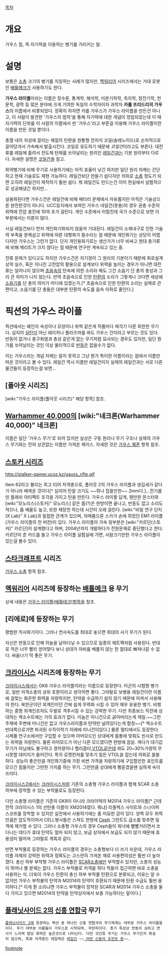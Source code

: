 {{{+2 Gauss Rifle}}}

[[목차]]

= 개요 =
가우스 힘, 즉 자기력을 이용하는 병기를 가리키는 말.

= 설명 =
보통은 [[소총]] 크기의 병기를 지칭하는 사례가 많지만, [[멕워리어]] 시리즈에서는 거대 로봇인 [[배틀메크]]가 사용하기도 한다. 

'''가우스 라이플'''이라는 이름은 정수론, 통계학, 해석학, 미분기하학, 측지학, 정전기학, 천문학, 광학 등 많은 분야에 크게 기여한 독일의 수학자이자 과학자 '''카를 프리드리히 가우스'''의 이름에서 비롯되었다. 정확히 하자면 카를 가우스가 가우스 라이플을 만든건 아니고, 이 사람이 발견한 '가우스의 법칙'을 통해 자기력에 대한 개념이 정립되었는데 이 때 자기력의 단위를 이 사람의 이름에서 딴 '가우스'라고 부른걸 이용해 가우스 라이플이란 이름을 만든 것일 뿐이다. 

총열 내의 자성에 끌리는 재질의 탄환을 원통형 전자석 코일(솔레노이드)로 순차적으로 끌어당겨서 가속해서 발출시킨다. 코일로 유도하기 때문에 ''코일건''이라고도 부른다. 대전류를 레일에 흘려서 전도체 탄체를 쏘아날리는 원리인 [[레일건]]과는 기본 원리부터 다르다. 자세한 설명은 [[코일건]]을 참고. 

화약병기에 비해 무기로 사용하기에는 아직 효율이 낮긴 하지만 일단 원리 자체는 간단하고 현재 기술로도 재현 가능하다. 레일건보단 만들기 쉽다지만 의외로 [[소총]] 정도가 되면 오히려 레일건이 제작하기 훨씬 쉽다. 뭐 레일건도 만드는건 이미 현실에서 실험적으로 성공해냈긴 하지만... 

실용화된다면 가우스건은 레일건에 비해 배터리 문제에서 자유롭지만 아직은 기술상으론 완전한것이 아니다. UCC등지에서 보여진 가우스 네일건(못총)의 경우 권총 수준의 위력에 전압 충전에 10여 초가 걸린다. 개인 수준에서 이럴진데 국가 수준으로 보면 이 부분에서는 이론이 많다. 

사실 레일건보다 먼저 개인화기화되지 않을까 기대된다. 레일건이 소재내구로 인한 기술력 부족을 문제삼고 위력에 따른 대형화가 필수라는 점 때문에 개인화기는 상당히 어렵다지만 가우스는 그런거 없다. 단지 개인용화기로는 생산가가 너무 비싸고 현대 총기류에 비해 메리트가 크지 않다는 점 때문에 연구만 계속되고 있는 중.

전류 문제가 있다고도 하지만 가우스건은 자기장이 그 원리의 기본이기 때문에 회로설계 상의 실수, 혹은 지나친 고전압의 활용으로 설계보다 위력을 높이는 경우가 아니면 대전류는 일어나지 않으며 [[초음속]]의 탄속에 의한 소리라 해도 그건 소음기 단 총의 총성과 그리 큰 차이가 나지 않는다. 만약 초음속으로 인한 [[탄환]]의 소리가 그렇게나 크다면 세상에 [[소음기]]를 단 총의 의미가 어디에 있겠는가.[* 초음속으로 인한 탄환의 소리는 실제로 큰 편이고, 소음기를 단 총들은 대부분 탄환의 속도를 음속 이하로 줄인다.]

= 픽션의 가우스 라이플 =
픽션에서는 왜인지 속성이나 모양이나 위력 같은게 작품마다 제각기 다른 희한한 무기다. 심지어 [[실탄]]이 아닌 레이저나 플라즈마를 쏴도 가우스 건이라고 부르는 것도 있다. 반동이 없거나 총구화염과 총성 같은게 없는 무기처럼 묘사되는 경우도 있지만, 일단 뭔가를 쏘아날리는 것인 이상 물리적으로 [[반동]]은 없을수가 없다.

이는 가우스라는 개념 자체는 알지 못하고 그냥 뭔가 특이한 이름이라는 점에서 이름만 따온 것이라고 볼 수 있다. 레일건 역시 이름만 레일건이지 실제의 레일건과는 서로 다른 물건들이 등장하는걸 보면...

== [폴아웃 시리즈] ==
[wiki:"가우스 라이플(폴아웃 시리즈)" 해당 항목] 참조.

== [[Warhammer 40,000]]의 [wiki:"네크론(Warhammer 40,000)" 네크론] ==
이름은 일단 '가우스 무기'로 되어 있지만 실상은 구동 원리나 무기 구조나 실제의 가우스 무기와는 전혀 상관없는 이름만 가져온 케이스. 자세한 것은 [[가우스 웨폰]] 항목 참조.

== [[스토커 시리즈]] ==
http://stalker-gamer.ucoz.kz/gauss_rifle.gif

Item 62라고 불리는 최고 티어 저격총으로, 폴아웃 2의 가우스 라이플과 생김새가 같다가 아니라 배껴온 것이다[* 심지어 탄알 크기도 ~~쥐나 잡을만한~~ 2mm다.]...전기를 띤 플래쉬 아티팩트 조각을 가지고 탄을 만든다. 가우스 라이플 답게, 웬만한 몬스터와 [wiki:"모노리스(스토커)" 모노리스] 같은 몹(?)은 한방이면 끝나고, 반동도 없고 소리도 적으나, 줌 배율도 높고, 또한 재장전 하는데 시간이 오래 걸린다. [wiki:"비밀 연구 단지 (X Lab)" X Lab]과 밀접한 관계가 있으며, 자매품으론 스카가 손에 쥐었던 EM1 라이플(가우스 라이플의 전 버전)이 있다. 가우스 라이플의 가속 링부분은 [wiki:"카르단(스토커)" 카르단]이 설계했다고 하며, 2004년까지 개발하다가 전원문제로 중단했다고 한다. 카르단이 준 카드를 들고 가우스 라이플 실험실에 가면, 사람크기만한 가우스 라이플이 있는걸 볼수 있다.

== [[스타크래프트]] 시리즈 ==
[[가우스 소총]] 항목 참조.

== [[멕워리어]] 시리즈에 등장하는 [[배틀메크]] 용 무기 ==
상세 내용은 [[가우스 라이플(배틀테크)]]항목을 참조.

== [리에로]에 등장하는 무기 ==
평범한 직사화기이다. 그러나 연사속도를 최대로 놓으면 희대의 사기 무기가 된다.

자신은 반동으로 인해 하늘을 날아다닐 수 있으므로 일종의 제트팩처럼 사용된다. 반대로 적은 너무 빨리 얻어맞다 보니 상대가 자비를 베풀지 않는 한 절대로 빠져나갈 수 없다. 싸움나기 딱 좋은 무기.

== [[크라이시스]] 시리즈에 등장하는 무기 ==
[[크라이시스]]에서는 GK8 가우스 라이플이라는 이름으로 등장한다. 미군의 시험형 병기로, 일반 저격소총의 상위 호환이라고 생각하면 좋다. 그야말로 보병용 레일건이란 이름에 걸맞는 화끈한 화력을 자랑하지만, 탄약을 수급하기 쉽지 않기 때문에 아껴서 사용해야 한다. 북한군이던 외계인이던 간에 쉽게 무력화 시킬 수 있어 매우 유용한 병기. 비행하는 중형 외계인조차도 두발로 격추시킬 수 있는 강력한 무기. 다만 최종보스 직전에 상대하는 엑소수트에는 거의 효과가 없다. 이놈은 미니건으로 긁어버리는게 제일.~~그런주제에 주변에 미니건은 없고 가우스라이플과 탄약만 널려있다는게 함정~~[* 엑소수트 반대쪽으로가면 파괴된 수직이착기 아래에 미니건이있다.]
물론 멀티에서도 등장한다. 시제품 연구소에서만 구입할 수 있으며 아머모드인 상대에게 몸통에 맞춰도 빈사로 만드는 위력을 자랑한다. 물론 아머모드가 아닌 다른 모드였다면 한방에 끔살. 게다가 대기갑 무기가 아님에도 불구하고 경차량이나 헬리콥터,[[VTOL]]같은데 쏴도 20~30%가량의 무시못할 데미지가 들어간다. 특히 로켓런쳐를 맞추기 힘든 VTOL을 잡는데 의외로 쏠쏠하다. 성능이 좋은만큼 개인화기중에 가장 비싼 가격을 자랑하기에 구입할만한 포인트를 모으긴 힘들지만 그만한 가치를 하는 무기. 그런만큼 상대에게 삥뜯겼을땐 심하게 속이 쓰리다.

[[크라이시스2]]에서는 [[크라이시스]]처럼 기존의 소총형 가우스 라이플과 함께 SCAR 소총 하부에 장착할 수 있는 부착물로도 등장한다. 

다만 소총형 라이플은 기존의 GK8이 아니라 크라이텍의 M2014 가우스 라이플[* 근데 전작 크라이시스 1의 산탄총 이름이 XM2014였다. 뭐냐] 리플렉스 사이트와 스나이퍼 스코프를 장착할 수 있지만 실전에서 사용하기에는 좀 미묘한 감이 있다. 양쪽 모두 위력만큼은 압도적이어서 CELL병사들은 스쳐도 한방에 [[Ceph]] 그런트도 급소를 맞추면 일격에 제거할 수 있다. 그러나 소총형 가우스의 경우 Ceph들이 워낙에 빨빨거리면서 쏘다니는 데다가 휴대 탄약도 얼마 되지 않고, 보급 상자에서 보급도 되지 않기 때문에 효용성이 떨어져 그야말로 계륵과 같다.

반면 부착물로 등장하는 가우스 라이플의 경우는 소총형보다 더 쓰기 쉬운데, 가우스 라이플 자체의 강력한 위력과 정확도는 고스란히 가져온 채로 사용편의성은 훨씬 더 높아졌다. 총신 하부 부착형 가우스 라이플은 [[SCAR]]소총에만 부착할수 있지만, 소총의 성능이 뛰어나 별 문제는 없다. 가우스 부착물로 저격을 하다 적들이 접근하면 바로 소총을 사용하는 식. 더욱이 가우스 탄환이 총신 하부 부착물 탄환으로 분류되고, 이유는 알 수 없지만 가우스 부착물의 탄약과 M2014의 탄약이 호환되기 때문에 탄환 수급도 훨씬 용이하다.[* 이게 뭔 소리냐면 가우스 부착물이 장착된 SCAR과 M2014 가우스 소총을 둘 다 가지고 있으면 M2014의 탄약을 탄약상자에서 보충 가능하다는 말이다.]

== [[플래닛사이드 2]]의 [[http://rigvedawiki.net/r1/wiki.php/%ED%94%8C%EB%9E%98%EB%8B%9B%EC%82%AC%EC%9D%B4%EB%93%9C%202#s-4.2|신흥 연합국]] 무기 ==

 [[플래닛사이드 2]]에 등장하는 팩션 중 하나인 신흥 연합국의 무기체계는 대부분 가우스 라이플들이다. 무기 대부분 이름들이 가우스로 시작되며, 무탄피이다. 총기 특성상 반동이 심하고 연사가 느리며 발당 화력은 높은것으로 나타난다. 다만 샷건류 무기는 가우스 무기인지 확실치 않으며, 특화 저격총인 레일잭은 [[레일건]] ~~[[미사카 미코토| 어떤 신흥의 초전포 총]]~~. 

[[footnote]]
